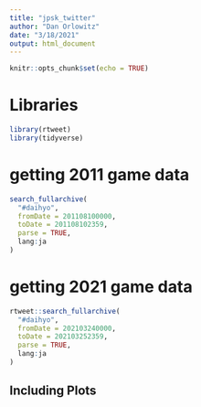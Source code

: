 ```yaml
---
title: "jpsk_twitter"
author: "Dan Orlowitz"
date: "3/18/2021"
output: html_document
---
```


```r
knitr::opts_chunk$set(echo = TRUE)
```

# Libraries

```r
library(rtweet)
library(tidyverse)
```

# getting 2011 game data
```r
search_fullarchive(
  "#daihyo",
  fromDate = 201108100000,
  toDate = 201108102359,
  parse = TRUE,
  lang:ja
)
```

# getting 2021 game data
```r
rtweet::search_fullarchive(
  "#daihyo",
  fromDate = 202103240000,
  toDate = 202103252359,
  parse = TRUE,
  lang:ja
)
```

## Including Plots

```r

```
